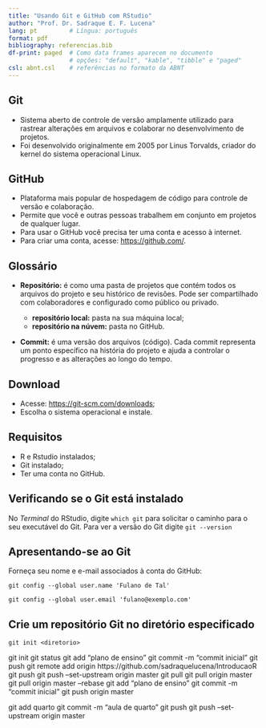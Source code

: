 ```yaml
---
title: "Usando Git e GitHub com RStudio"
author: "Prof. Dr. Sadraque E. F. Lucena"
lang: pt         # Língua: português
format: pdf
bibliography: referencias.bib
df-print: paged  # Como data frames aparecem no documento
                 # opções: "default", "kable", "tibble" e "paged"
csl: abnt.csl    # referências no formato da ABNT
---
```


## Git

- Sistema aberto de controle de versão amplamente utilizado para rastrear alterações em arquivos e colaborar no desenvolvimento de projetos.
- Foi desenvolvido originalmente em 2005 por Linus Torvalds, criador do kernel do sistema operacional Linux.

## GitHub

- Plataforma mais popular de hospedagem de código para controle de versão e colaboração. 
- Permite que você e outras pessoas trabalhem em conjunto em projetos de qualquer lugar.
- Para usar o GitHub você precisa ter uma conta e acesso à internet.
- Para criar uma conta, acesse: <https://github.com/>.

## Glossário

- **Repositório:** é como uma pasta de projetos que contém todos os arquivos do projeto e seu histórico de revisões. Pode ser compartilhado com colaboradores e configurado como público ou privado.

  - **repositório local:** pasta na sua máquina local;
  - **repositório na núvem:** pasta no GitHub.

- **Commit:** é uma versão dos arquivos (código). Cada commit representa um ponto específico na história do projeto e ajuda a controlar o progresso e as alterações ao longo do tempo.

## Download

- Acesse: <https://git-scm.com/downloads>;
- Escolha o sistema operacional e instale.

## Requisitos

- R e Rstudio instalados;
- Git instalado;
- Ter uma conta no GitHub.

## Verificando se o Git está instalado

No *Terminal* do RStudio, digite `which git` para solicitar o caminho para o seu executável do Git. Para ver a versão do Git digite `git --version`

## Apresentando-se ao Git

Forneça seu nome e e-mail associados à conta do GitHub:

`git config --global user.name 'Fulano de Tal'`

`git config --global user.email 'fulano@exemplo.com'`

## Crie um repositório Git no diretório especificado

`git init <diretorio>`


git init
git status
git add "plano de ensino"
git commit -m "commit inicial"
git push
git remote add origin https://github.com/sadraquelucena/IntroducaoR
git push
git push --set-upstream origin master
git pull
git pull origin master
git pull origin master --rebase
git add "plano de ensino"
git commit -m "commit inicial"
git push origin master



git add quarto
git commit -m "aula de quarto"
git push
git push --set-upstream origin master
